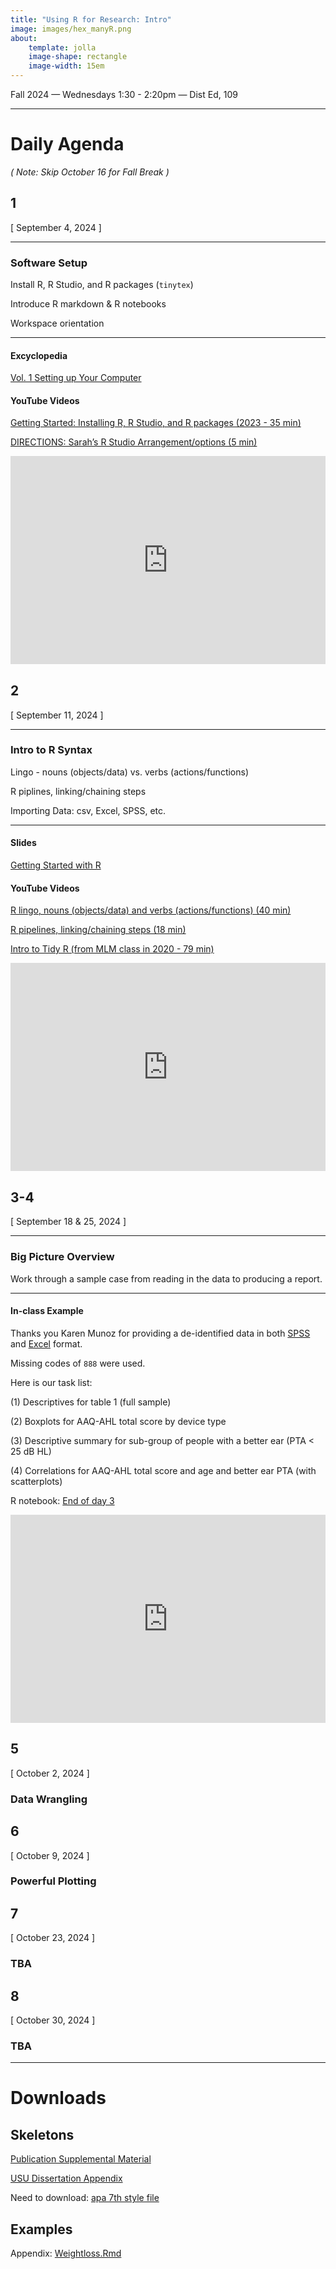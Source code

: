 ```yaml
---
title: "Using R for Research: Intro"
image: images/hex_manyR.png
about: 
    template: jolla
    image-shape: rectangle
    image-width: 15em
---
```


Fall 2024 — Wednesdays 1:30 - 2:20pm — Dist Ed, 109

------------------------------------------------------------------------

# Daily Agenda

*( Note: Skip October 16 for Fall Break )*

::: {.panel-tabset .nav-pills}
## 1

\[ September 4, 2024 \]

------------------------------------------------------------------------

### Software Setup

Install R, R Studio, and R packages (`tinytex`)

Introduce R markdown & R notebooks

Workspace orientation

------------------------------------------------------------------------

#### Excyclopedia

[Vol. 1 Setting up Your Computer](https://cehs-research.github.io/eBook_install/)

#### YouTube Videos

[Getting Started: Installing R, R Studio, and R packages (2023 - 35 min)](https://www.youtube.com/watch?v=tLAZYIIVdvk)

[DIRECTIONS: Sarah's R Studio Arrangement/options (5 min)](https://www.youtube.com/watch?v=4bIzq2vxYx0)

::: {style="max-width:608px"}
::: {style="position:relative;padding-bottom:66.118421052632%"}
<iframe id="kaltura_player" src="https://cdnapisec.kaltura.com/p/1530551/embedPlaykitJs/uiconf_id/51947332?iframeembed=true&amp;entry_id=1_5gq1ldqe&amp;config%5Bprovider%5D=%7B%22widgetId%22%3A%221_odecko16%22%7D&amp;config%5Bplayback%5D=%7B%22startTime%22%3A0%7D" allowfullscreen webkitallowfullscreen mozAllowFullScreen allow="autoplay *; fullscreen *; encrypted-media *" sandbox="allow-downloads allow-forms allow-same-origin allow-scripts allow-top-navigation allow-pointer-lock allow-popups allow-modals allow-orientation-lock allow-popups-to-escape-sandbox allow-presentation allow-top-navigation-by-user-activation" title="Fall 2024 EDUC-6560-MB1 XL" style="position:absolute;top:0;left:0;width:100%;height:100%;border:0">

</iframe>
:::
:::

## 2

\[ September 11, 2024 \]

------------------------------------------------------------------------

### Intro to R Syntax

Lingo - nouns (objects/data) vs. verbs (actions/functions)

R piplines, linking/chaining steps

Importing Data: csv, Excel, SPSS, etc.

------------------------------------------------------------------------

#### Slides

[Getting Started with R](https://cehs-research.github.io/PSY-6600_public/slides/ch0_getting_started_r.html#1)

#### YouTube Videos

[R lingo, nouns (objects/data) and verbs (actions/functions) (40 min)](https://www.youtube.com/watch?v=wXpuRcpOX6E)

[R pipelines, linking/chaining steps (18 min)](https://www.youtube.com/watch?v=iHYZ6ZJnekA)

[Intro to Tidy R (from MLM class in 2020 - 79 min)](https://www.youtube.com/watch?v=bZtaIUezxJY&list=PLtAksNetLqNpvUgGYL21LpyR7OszB-Qn1&index=2)

::: {style="max-width:608px"}
::: {style="position:relative;padding-bottom:66.118421052632%"}
<iframe id="kaltura_player" src="https://cdnapisec.kaltura.com/p/1530551/embedPlaykitJs/uiconf_id/51947332?iframeembed=true&amp;entry_id=1_o0rbwg11&amp;config%5Bprovider%5D=%7B%22widgetId%22%3A%221_29il1d8x%22%7D&amp;config%5Bplayback%5D=%7B%22startTime%22%3A2190%7D" allowfullscreen webkitallowfullscreen mozAllowFullScreen allow="autoplay *; fullscreen *; encrypted-media *" sandbox="allow-downloads allow-forms allow-same-origin allow-scripts allow-top-navigation allow-pointer-lock allow-popups allow-modals allow-orientation-lock allow-popups-to-escape-sandbox allow-presentation allow-top-navigation-by-user-activation" title="Fall 2024 EDUC-6560-MB1 XL" style="position:absolute;top:0;left:0;width:100%;height:100%;border:0">

</iframe>
:::
:::

## 3-4

\[ September 18 & 25, 2024 \]

------------------------------------------------------------------------

### Big Picture Overview

Work through a sample case from reading in the data to producing a report.

------------------------------------------------------------------------

#### In-class Example

Thanks you Karen Munoz for providing a de-identified data in both [SPSS](https://usu.box.com/s/zvvkaa236dxofyqta44gmffn4ds0a0bt) and [Excel](https://usu.box.com/s/pz56elev6tac66ju6dtph1n3jltxxyjw) format.

Missing codes of `888` were used.

Here is our task list:

\(1\) Descriptives for table 1 (full sample)

\(2\) Boxplots for AAQ-AHL total score by device type

\(3\) Descriptive summary for sub-group of people with a better ear (PTA \< 25 dB HL)

\(4\) Correlations for AAQ-AHL total score and age and better ear PTA (with scatterplots)

R notebook: [End of day 3](https://usu.box.com/s/ohhzd99mt5s0vxaqekquhcedgytaof7c)

::: {style="max-width:608px"}
::: {style="position:relative;padding-bottom:66.118421052632%"}
<iframe id="kaltura_player" src="https://cdnapisec.kaltura.com/p/1530551/embedPlaykitJs/uiconf_id/51947332?iframeembed=true&amp;entry_id=1_ot1ta91c&amp;config%5Bprovider%5D=%7B%22widgetId%22%3A%221_4ezxixnv%22%7D&amp;config%5Bplayback%5D=%7B%22startTime%22%3A0%7D" allowfullscreen webkitallowfullscreen mozAllowFullScreen allow="autoplay *; fullscreen *; encrypted-media *" sandbox="allow-downloads allow-forms allow-same-origin allow-scripts allow-top-navigation allow-pointer-lock allow-popups allow-modals allow-orientation-lock allow-popups-to-escape-sandbox allow-presentation allow-top-navigation-by-user-activation" title="Using R for Research: Intro, 2024 - day 3" style="position:absolute;top:0;left:0;width:100%;height:100%;border:0">

</iframe>
:::
:::

## 5

\[ October 2, 2024 \]

### Data Wrangling

## 6

\[ October 9, 2024 \]

### Powerful Plotting

## 7

\[ October 23, 2024 \]

### TBA

## 8

\[ October 30, 2024 \]

### TBA
:::

------------------------------------------------------------------------

# Downloads

## Skeletons

[Publication Supplemental Material](https://usu.box.com/s/uxx8zda0fww2rm44p9r02orz2z4q5g0z)

[USU Dissertation Appendix](https://usu.box.com/s/qh8gob4h2ez6c5q2bor3sw2s6kdveozb)

Need to download: [apa 7th style file](https://usu.box.com/s/f1atkg2hqt3rmvi5c48f9tup6hc3krs0)

## Examples

Appendix: [Weightloss.Rmd](https://usu.box.com/s/vnl54ofkcybyq67persg7bke9wjyhnx3)

# 

